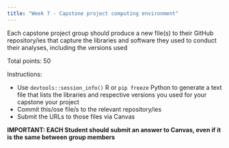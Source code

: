 ```yaml
---
title: "Week 7 - Capstone project computing environment"
---
```


Each capstone project group should produce a new file(s) to their GitHub repository/ies  that capture the libraries and software they used to conduct their analyses, including the versions used

Total points: 50

Instructions:

- Use `devtools::session_info()` R or `pip freeze` Python to generate a text file that lists the libraries and respective versions you used for your capstone your project
- Commit this/ose file/s to the relevant repository/ies
- Submit the URLs to those files via Canvas 

**IMPORTANT: EACH Student should submit an answer to Canvas, even if it is the same between group members**



